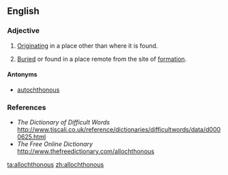 ==English==

===Adjective===
{{en-adj|-}}

# [[originate|Originating]] in a place other than where it is found.
# {{geology}} [[buried|Buried]] or found in a place remote from the site of [[formation]].

====Antonyms====
*[[autochthonous]]

===References===
* ''The Dictionary of Difficult Words'' [[http://www.tiscali.co.uk/reference/dictionaries/difficultwords/data/d0000625.html]]
* ''The Free Online Dictionary'' [[http://www.thefreedictionary.com/allochthonous]]

[[ta:allochthonous]]
[[zh:allochthonous]]